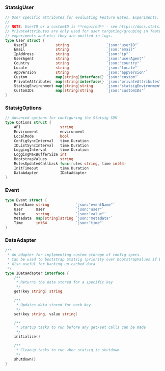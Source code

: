 ### StatsigUser

```go
// User specific attributes for evaluating Feature Gates, Experiments, and DyanmicConfigs
//
// NOTE: UserID or a customID is **required** - see https://docs.statsig.com/messages/serverRequiredUserID
// PrivateAttributes are only used for user targeting/grouping in feature gates, dynamic configs,
// experiments and etc; they are omitted in logs.
type User struct {
	UserID             string                 `json:"userID"`
	Email              string                 `json:"email"`
	IpAddress          string                 `json:"ip"`
	UserAgent          string                 `json:"userAgent"`
	Country            string                 `json:"country"`
	Locale             string                 `json:"locale"`
	AppVersion         string                 `json:"appVersion"`
	Custom             map[string]interface{} `json:"custom"`
	PrivateAttributes  map[string]interface{} `json:"privateAttributes"`
	StatsigEnvironment map[string]string      `json:"statsigEnvironment"`
	CustomIDs          map[string]string      `json:"customIDs"`
}
```

### StatsigOptions

```go
// Advanced options for configuring the Statsig SDK
type Options struct {
	API                  string
	Environment          environment
	LocalMode            bool
	ConfigSyncInterval   time.Duration
	IDListSyncInterval   time.Duration
	LoggingInterval      time.Duration
	LoggingMaxBufferSize int
	BootstrapValues      string
	RulesUpdatedCallback func(rules string, time int64)
	InitTimeout          time.Duration
	DataAdapter          IDataAdapter
}
```

### Event

```go
type Event struct {
	EventName string            `json:"eventName"`
	User      User              `json:"user"`
	Value     string            `json:"value"`
	Metadata  map[string]string `json:"metadata"`
	Time      int64             `json:"time"`
}
```

### DataAdapter

```go
/**
 * An adapter for implementing custom storage of config specs.
 * Can be used to bootstrap Statsig (priority over bootstrapValues if both provided)
 * Also useful for backing up cached data
 */
type IDataAdapter interface {
	/**
	 * Returns the data stored for a specific key
	 */
	get(key string) string

	/**
	 * Updates data stored for each key
	 */
	set(key string, value string)

	/**
	 * Startup tasks to run before any get/set calls can be made
	 */
	initialize()

	/**
	 * Cleanup tasks to run when statsig is shutdown
	 */
	shutdown()
}
```

